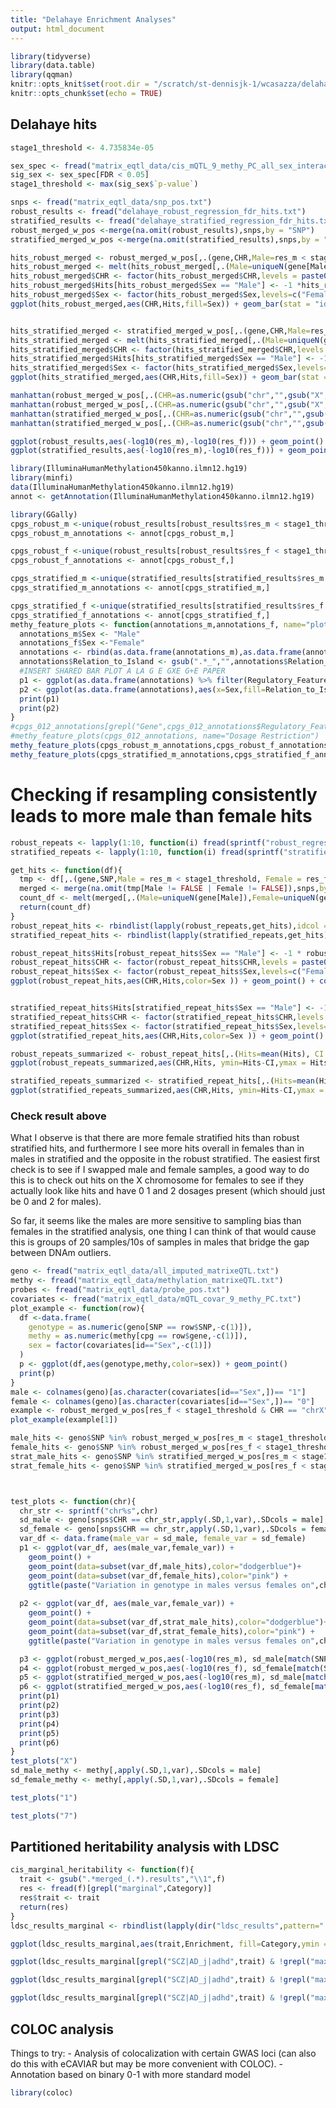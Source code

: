 ```yaml
---
title: "Delahaye Enrichment Analyses"
output: html_document
---
```


```r
library(tidyverse)
library(data.table)
library(qqman)
knitr::opts_knit$set(root.dir = "/scratch/st-dennisjk-1/wcasazza/delahaye_QC/")
knitr::opts_chunk$set(echo = TRUE)
```

## Delahaye hits
```r
stage1_threshold <- 4.735834e-05
```

```r
sex_spec <- fread("matrix_eqtl_data/cis_mQTL_9_methy_PC_all_sex_interaction.txt")
sig_sex <- sex_spec[FDR < 0.05]
stage1_threshold <- max(sig_sex$`p-value`)
```

```r
snps <- fread("matrix_eqtl_data/snp_pos.txt")
robust_results <- fread("delahaye_robust_regression_fdr_hits.txt")
stratified_results <- fread("delahaye_stratified_regression_fdr_hits.txt")
robust_merged_w_pos <-merge(na.omit(robust_results),snps,by = "SNP")
stratified_merged_w_pos <-merge(na.omit(stratified_results),snps,by = "SNP")
```

```r
hits_robust_merged <- robust_merged_w_pos[,.(gene,CHR,Male=res_m < stage1_threshold,Female=res_f <stage1_threshold)]
hits_robust_merged <- melt(hits_robust_merged[,.(Male=uniqueN(gene[Male]),Female=uniqueN(gene[Female])),by=CHR],value.vars = c("Male","Female"),variable.name = "Sex",value.name = "Hits")
hits_robust_merged$CHR <- factor(hits_robust_merged$CHR,levels = paste0("chr",c("X",22:1)))
hits_robust_merged$Hits[hits_robust_merged$Sex == "Male"] <- -1 *hits_robust_merged$Hits[hits_robust_merged$Sex == "Male"] 
hits_robust_merged$Sex <- factor(hits_robust_merged$Sex,levels=c("Female","Male"))
ggplot(hits_robust_merged,aes(CHR,Hits,fill=Sex)) + geom_bar(stat = "identity") +theme_minimal() + theme(axis.text.x=element_text(angle=45,hjust=1,vjust=1))+ coord_cartesian(ylim=c(-500,500)) +scale_y_continuous(breaks=seq(-500,500,50),labels = c(seq(500,0,-50),seq(50,500,50))) + coord_flip()


hits_stratified_merged <- stratified_merged_w_pos[,.(gene,CHR,Male=res_m < stage1_threshold,Female=res_f <stage1_threshold)]
hits_stratified_merged <- melt(hits_stratified_merged[,.(Male=uniqueN(gene[Male]),Female=uniqueN(gene[Female])),by=CHR],value.vars = c("Male","Female"),variable.name = "Sex",value.name = "Hits")
hits_stratified_merged$CHR <- factor(hits_stratified_merged$CHR,levels = paste0("chr",c("X",22:1)))
hits_stratified_merged$Hits[hits_stratified_merged$Sex == "Male"] <- -1 *hits_stratified_merged$Hits[hits_stratified_merged$Sex == "Male"] 
hits_stratified_merged$Sex <- factor(hits_stratified_merged$Sex,levels=c("Female","Male"))
ggplot(hits_stratified_merged,aes(CHR,Hits,fill=Sex)) + geom_bar(stat = "identity") +theme_minimal() + theme(axis.text.x=element_text(angle=45,hjust=1,vjust=1)) + coord_flip()
```
```r
manhattan(robust_merged_w_pos[,.(CHR=as.numeric(gsub("chr","",gsub("X","23",CHR))),BP=POS,P=res_f)])
manhattan(robust_merged_w_pos[,.(CHR=as.numeric(gsub("chr","",gsub("X","23",CHR))),BP=POS,P=res_m)])
manhattan(stratified_merged_w_pos[,.(CHR=as.numeric(gsub("chr","",gsub("X","23",CHR))),BP=POS,P=res_f)])
manhattan(stratified_merged_w_pos[,.(CHR=as.numeric(gsub("chr","",gsub("X","23",CHR))),BP=POS,P=res_m)])
```

```r
ggplot(robust_results,aes(-log10(res_m),-log10(res_f))) + geom_point()
ggplot(stratified_results,aes(-log10(res_m),-log10(res_f))) + geom_point()
```
```r
library(IlluminaHumanMethylation450kanno.ilmn12.hg19)
library(minfi)
data(IlluminaHumanMethylation450kanno.ilmn12.hg19)
annot <- getAnnotation(IlluminaHumanMethylation450kanno.ilmn12.hg19)
```
```r
library(GGally)
cpgs_robust_m <-unique(robust_results[robust_results$res_m < stage1_threshold,]$gene)
cpgs_robust_m_annotations <- annot[cpgs_robust_m,]

cpgs_robust_f <-unique(robust_results[robust_results$res_f < stage1_threshold,]$gene)
cpgs_robust_f_annotations <- annot[cpgs_robust_f,]

cpgs_stratified_m <-unique(stratified_results[stratified_results$res_m < stage1_threshold,]$gene)
cpgs_stratified_m_annotations <- annot[cpgs_stratified_m,]

cpgs_stratified_f <-unique(stratified_results[stratified_results$res_f < stage1_threshold,]$gene)
cpgs_stratified_f_annotations <- annot[cpgs_stratified_f,]
methy_feature_plots <- function(annotations_m,annotations_f, name="plot"){
  annotations_m$Sex <- "Male"
  annotations_f$Sex <-"Female"
  annotations <- rbind(as.data.frame(annotations_m),as.data.frame(annotations_f))
  annotations$Relation_to_Island <- gsub(".*_","",annotations$Relation_to_Island)
  #INSERT SHARED BAR PLOT A LA G E GXE G+E PAPER 
  p1 <- ggplot(as.data.frame(annotations) %>% filter(Regulatory_Feature_Group != ""),aes(Sex,fill=Regulatory_Feature_Group,by=factor(Sex))) + geom_bar(position="fill") + theme(axis.text.x = element_text(angle = 45,hjust=1,vjust=1))+ ggtitle(name)+geom_text(stat="prop",position=position_fill(0.5)) 
  p2 <- ggplot(as.data.frame(annotations),aes(x=Sex,fill=Relation_to_Island,by=factor(Sex))) + geom_bar(position="fill") + theme(axis.text.x = element_text(angle = 90,hjust=1,vjust=1)) + ggtitle(name) +geom_text(stat="prop",position=position_fill(0.5)) 
  print(p1)
  print(p2)
}
#cpgs_012_annotations[grepl("Gene",cpgs_012_annotations$Regulatory_Feature_Group),]
#methy_feature_plots(cpgs_012_annotations, name="Dosage Restriction")
methy_feature_plots(cpgs_robust_m_annotations,cpgs_robust_f_annotations, name="Robust Hits")
methy_feature_plots(cpgs_stratified_m_annotations,cpgs_stratified_f_annotations, name="Stratified Hits")

```
# Checking if resampling consistently leads to more male than female hits

```r
robust_repeats <- lapply(1:10, function(i) fread(sprintf("robust_regression_subsample/delahaye_robust_regression_resampled_fdr_hits_rep_%d.txt",i)))
stratified_repeats <- lapply(1:10, function(i) fread(sprintf("stratified_regression_subsample/delahaye_stratified_regression_fdr_hits_rep_%d.txt",i)))

get_hits <- function(df){
  tmp <- df[,.(gene,SNP,Male = res_m < stage1_threshold, Female = res_f < stage1_threshold)]
  merged <- merge(na.omit(tmp[Male != FALSE | Female != FALSE]),snps,by = "SNP")
  count_df <- melt(merged[,.(Male=uniqueN(gene[Male]),Female=uniqueN(gene[Female])),by=CHR],value.vars = c("Male","Female"),variable.name = "Sex",value.name = "Hits")
  return(count_df)
}
robust_repeat_hits <- rbindlist(lapply(robust_repeats,get_hits),idcol = "rep")
stratified_repeat_hits <- rbindlist(lapply(stratified_repeats,get_hits),idcol = "rep")
```
```r
robust_repeat_hits$Hits[robust_repeat_hits$Sex == "Male"] <- -1 * robust_repeat_hits$Hits[robust_repeat_hits$Sex == "Male"]
robust_repeat_hits$CHR <- factor(robust_repeat_hits$CHR,levels = paste0("chr",c("X",22:1)))
robust_repeat_hits$Sex <- factor(robust_repeat_hits$Sex,levels=c("Female","Male"))
ggplot(robust_repeat_hits,aes(CHR,Hits,color=Sex )) + geom_point() + coord_flip()


stratified_repeat_hits$Hits[stratified_repeat_hits$Sex == "Male"] <- -1 * stratified_repeat_hits$Hits[stratified_repeat_hits$Sex == "Male"]
stratified_repeat_hits$CHR <- factor(stratified_repeat_hits$CHR,levels = paste0("chr",c("X",22:1)))
stratified_repeat_hits$Sex <- factor(stratified_repeat_hits$Sex,levels=c("Female","Male"))
ggplot(stratified_repeat_hits,aes(CHR,Hits,color=Sex )) + geom_point() + coord_flip()

```
```r
robust_repeats_summarized <- robust_repeat_hits[,.(Hits=mean(Hits), CI = sd(Hits)), by=c("CHR","Sex")]
ggplot(robust_repeats_summarized,aes(CHR,Hits, ymin=Hits-CI,ymax = Hits+CI,fill = Sex)) + geom_bar(stat = "identity") +theme_minimal() + theme(axis.text.x=element_text(angle=45,hjust=1,vjust=1)) + geom_errorbar() + coord_flip() 

stratified_repeats_summarized <- stratified_repeat_hits[,.(Hits=mean(Hits), CI = sd(Hits)), by=c("CHR","Sex")]
ggplot(stratified_repeats_summarized,aes(CHR,Hits, ymin=Hits-CI,ymax = Hits+CI,fill = Sex)) + geom_bar(stat = "identity") +theme_minimal() + theme(axis.text.x=element_text(angle=45,hjust=1,vjust=1)) + geom_errorbar() + coord_flip() 
```
### Check result above
What I observe is that there are more female stratified hits than robust stratified hits, and furthermore I see more hits overall in females than in males in stratified and the opposite in the robust stratified. The easiest first check is to see if I swapped male and female samples, a good way to do this is to check out hits on the X chromosome for females to see if they actually look like hits and have 0 1 and 2 dosages present (which should just be 0 and 2 for males).

So far, it seems like the males are more sensitive to sampling bias than females in the stratified analysis, one thing I can think of that would cause this is groups of 20 samples/10s of samples in males that bridge the gap between DNAm outliers.

```r
geno <- fread("matrix_eqtl_data/all_imputed_matrixeQTL.txt")
methy <- fread("matrix_eqtl_data/methylation_matrixeQTL.txt")
probes <- fread("matrix_eqtl_data/probe_pos.txt")
covariates <- fread("matrix_eqtl_data/mQTL_covar_9_methy_PC.txt")
plot_example <- function(row){
  df <-data.frame(
    genotype = as.numeric(geno[SNP == row$SNP,-c(1)]),
    methy = as.numeric(methy[cpg == row$gene,-c(1)]),
    sex = factor(covariates[id=="Sex",-c(1)])
  )
  p <- ggplot(df,aes(genotype,methy,color=sex)) + geom_point()
  print(p)
}
male <- colnames(geno)[as.character(covariates[id=="Sex",])== "1"]
female <- colnames(geno)[as.character(covariates[id=="Sex",])== "0"]
example <- robust_merged_w_pos[res_f < stage1_threshold & CHR == "chrX"]
plot_example(example[1])
```
```r
 
male_hits <- geno$SNP %in% robust_merged_w_pos[res_m < stage1_threshold]$SNP
female_hits <- geno$SNP %in% robust_merged_w_pos[res_f < stage1_threshold]$SNP
strat_male_hits <- geno$SNP %in% stratified_merged_w_pos[res_m < stage1_threshold]$SNP
strat_female_hits <- geno$SNP %in% stratified_merged_w_pos[res_f < stage1_threshold]$SNP



test_plots <- function(chr){
  chr_str <- sprintf("chr%s",chr) 
  sd_male <- geno[snps$CHR == chr_str,apply(.SD,1,var),.SDcols = male]
  sd_female <- geno[snps$CHR == chr_str,apply(.SD,1,var),.SDcols = female]
  var_df <- data.frame(male_var = sd_male, female_var = sd_female)  
  p1 <- ggplot(var_df, aes(male_var,female_var)) +
    geom_point() +
    geom_point(data=subset(var_df,male_hits),color="dodgerblue")+
    geom_point(data=subset(var_df,female_hits),color="pink") +
    ggtitle(paste("Variation in genotype in males versus females on",chr, "chromosome, robust hits"))
  
  p2 <- ggplot(var_df, aes(male_var,female_var)) +
    geom_point() +
    geom_point(data=subset(var_df,strat_male_hits),color="dodgerblue")+
    geom_point(data=subset(var_df,strat_female_hits),color="pink") +
    ggtitle(paste("Variation in genotype in males versus females on",chr, "chromosome"))

  p3 <- ggplot(robust_merged_w_pos,aes(-log10(res_m), sd_male[match(SNP,snps$SNP)])) + geom_point() + geom_vline(xintercept=-log10(stage1_threshold), linetype="dashed", color ="red")
  p4 <- ggplot(robust_merged_w_pos,aes(-log10(res_f), sd_female[match(SNP,snps$SNP)])) + geom_point() + geom_vline(xintercept=-log10(stage1_threshold), linetype="dashed", color ="red")
  p5 <- ggplot(stratified_merged_w_pos,aes(-log10(res_m), sd_male[match(SNP,snps$SNP)])) + geom_point() + geom_vline(xintercept=-log10(stage1_threshold), linetype="dashed", color ="red")
  p6 <- ggplot(stratified_merged_w_pos,aes(-log10(res_f), sd_female[match(SNP,snps$SNP)])) + geom_point() + geom_vline(xintercept=-log10(stage1_threshold), linetype="dashed", color ="red")
  print(p1)
  print(p2)
  print(p3)
  print(p4)
  print(p5)
  print(p6)
}
test_plots("X")
sd_male_methy <- methy[,apply(.SD,1,var),.SDcols = male]
sd_female_methy <- methy[,apply(.SD,1,var),.SDcols = female]
```
```r
test_plots("1")
```

```r
test_plots("7")
```

## Partitioned heritability analysis with LDSC
```r
cis_marginal_heritability <- function(f){
  trait <- gsub(".*merged_(.*).results","\\1",f)
  res <- fread(f)[grepl("marginal",Category)]
  res$trait <- trait
  return(res)
}
ldsc_results_marginal <- rbindlist(lapply(dir("ldsc_results",pattern=".*.results",full.names = TRUE),cis_marginal_heritability))

ggplot(ldsc_results_marginal,aes(trait,Enrichment, fill=Category,ymin = Enrichment - Enrichment_std_error, ymax=Enrichment + Enrichment_std_error)) + geom_bar(stat='identity',position="dodge") + geom_errorbar(position="dodge") 

ggplot(ldsc_results_marginal[grepl("SCZ|AD_j|adhd",trait) & !grepl("maxCPP",Category)],aes(trait,Enrichment, fill=Category,ymin = Enrichment - Enrichment_std_error, ymax=Enrichment + Enrichment_std_error)) + geom_bar(stat='identity',position="dodge") + geom_errorbar(position="dodge") 

ggplot(ldsc_results_marginal[grepl("SCZ|AD_j|adhd",trait) & !grepl("maxCPP",Category)],aes(trait,Coefficient, fill=Category,ymin = Coefficient - Coefficient_std_error, ymax=Coefficient + Coefficient_std_error)) + geom_bar(stat='identity',position="dodge") + geom_errorbar(position="dodge") 

ggplot(ldsc_results_marginal[grepl("SCZ|AD_j|adhd",trait) & !grepl("maxCPP",Category)],aes(trait,Prop._h2, fill=Category,ymin = Prop._h2 - Prop._h2_std_error, ymax=Prop._h2 + Prop._h2_std_error)) + geom_bar(stat='identity',position="dodge") + geom_errorbar(position="dodge") 

```


## COLOC analysis
Things to try:
- Analysis of colocalization with certain GWAS loci (can also do this with eCAVIAR but may be more convenient with COLOC).
- Annotation based on binary 0-1 with more standard model
```r
library(coloc)



```

